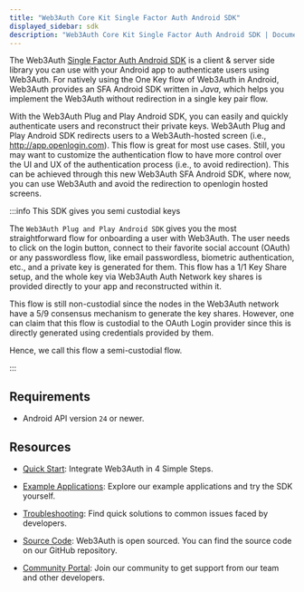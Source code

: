 ```yaml
---
title: "Web3Auth Core Kit Single Factor Auth Android SDK"
displayed_sidebar: sdk
description: "Web3Auth Core Kit Single Factor Auth Android SDK | Documentation - Web3Auth"
---
```


The Web3Auth [Single Factor Auth Android SDK](https://github.com/Web3Auth/single-factor-auth-java) is a client & server side library you can use with
your Android app to authenticate users using Web3Auth. For natively using the One Key flow of Web3Auth in Android, Web3Auth provides an SFA Android
SDK written in _Java_, which helps you implement the Web3Auth without redirection in a single key pair flow.

With the Web3Auth Plug and Play Android SDK, you can easily and quickly authenticate users and reconstruct their private keys. Web3Auth Plug and Play
Android SDK redirects users to a Web3Auth-hosted screen (i.e., http://app.openlogin.com). This flow is great for most use cases. Still, you may want
to customize the authentication flow to have more control over the UI and UX of the authentication process (i.e., to avoid redirection). This can be
achieved through this new Web3Auth SFA Android SDK, where now, you can use Web3Auth and avoid the redirection to openlogin hosted screens.

:::info This SDK gives you semi custodial keys

The `Web3Auth Plug and Play Android SDK` gives you the most straightforward flow for onboarding a user with Web3Auth. The user needs to click on the
login button, connect to their favorite social account (OAuth) or any passwordless flow, like email passwordless, biometric authentication, etc., and
a private key is generated for them. This flow has a 1/1 Key Share setup, and the whole key via Web3Auth Auth Network key shares is provided directly
to your app and reconstructed within it.

This flow is still non-custodial since the nodes in the Web3Auth network have a 5/9 consensus mechanism to generate the key shares. However, one can
claim that this flow is custodial to the OAuth Login provider since this is directly generated using credentials provided by them.

Hence, we call this flow a semi-custodial flow.

:::

## Requirements

- Android API version `24` or newer.

## Resources

- [Quick Start](/examples?product=Core+Kit&sdk=Single+Factor+Auth+Android+SDK): Integrate Web3Auth in 4 Simple Steps.

- [Example Applications](/examples?product=Core+Kit&sdk=Single+Factor+Auth+Android+SDK): Explore our example applications and try the SDK yourself.

- [Troubleshooting](/troubleshooting): Find quick solutions to common issues faced by developers.

- [Source Code](https://github.com/Web3Auth/single-factor-auth-java): Web3Auth is open sourced. You can find the source code on our GitHub repository.

- [Community Portal](https://community.web3auth.io): Join our community to get support from our team and other developers.
